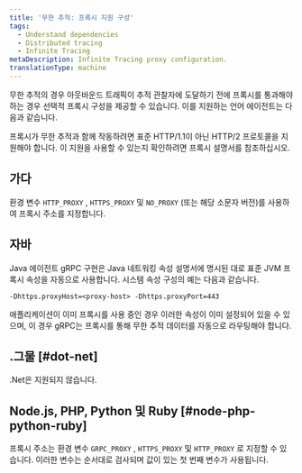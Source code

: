 ```yaml
---
title: '무한 추적: 프록시 지원 구성'
tags:
  - Understand dependencies
  - Distributed tracing
  - Infinite Tracing
metaDescription: Infinite Tracing proxy configuration.
translationType: machine
---
```


무한 추적의 경우 아웃바운드 트래픽이 추적 관찰자에 도달하기 전에 프록시를 통과해야 하는 경우 선택적 프록시 구성을 제공할 수 있습니다. 이를 지원하는 언어 에이전트는 다음과 같습니다.

<Callout variant="important">
  프록시가 무한 추적과 함께 작동하려면 표준 HTTP/1.1이 아닌 HTTP/2 프로토콜을 지원해야 합니다. 이 지원을 사용할 수 있는지 확인하려면 프록시 설명서를 참조하십시오.
</Callout>

## 가다

환경 변수 `HTTP_PROXY` , `HTTPS_PROXY` 및 `NO_PROXY` (또는 해당 소문자 버전)를 사용하여 프록시 주소를 지정합니다.

## 자바

Java 에이전트 gRPC 구현은 Java 네트워킹 속성 설명서에 명시된 대로 표준 JVM 프록시 속성을 자동으로 사용합니다. 시스템 속성 구성의 예는 다음과 같습니다.

```
-Dhttps.proxyHost=<proxy-host> -Dhttps.proxyPort=443
```

애플리케이션이 이미 프록시를 사용 중인 경우 이러한 속성이 이미 설정되어 있을 수 있으며, 이 경우 gRPC는 프록시를 통해 무한 추적 데이터를 자동으로 라우팅해야 합니다.

## .그물 [#dot-net]

.Net은 지원되지 않습니다.

## Node.js, PHP, Python 및 Ruby [#node-php-python-ruby]

프록시 주소는 환경 변수 `GRPC_PROXY` , `HTTPS_PROXY` 및 `HTTP_PROXY` 로 지정할 수 있습니다. 이러한 변수는 순서대로 검사되며 값이 있는 첫 번째 변수가 사용됩니다.